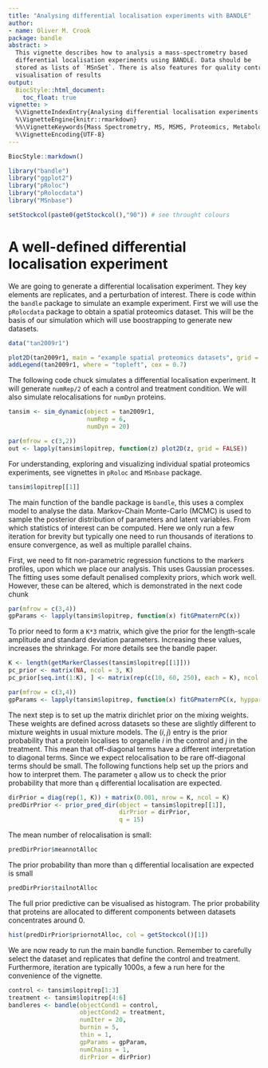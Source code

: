 ```yaml
---
title: "Analysing differential localisation experiments with BANDLE"
author:
- name: Oliver M. Crook
package: bandle
abstract: >
  This vignette describes how to analysis a mass-spectrometry based 
  differential localisation experiments using BANDLE. Data should be
  stored as lists of `MSnSet`. There is also features for quality control and
  visualisation of results
output:
  BiocStyle::html_document:
    toc_float: true
vignette: >
  %\VignetteIndexEntry{Analysing differential localisation experiments with BANDLE}
  %\VignetteEngine{knitr::rmarkdown}
  %%\VignetteKeywords{Mass Spectrometry, MS, MSMS, Proteomics, Metabolomics, Infrastructure, Quantitative}
  %\VignetteEncoding{UTF-8}
---
```


```r
BiocStyle::markdown()
```

```r
library("bandle")
library("ggplot2")
library("pRoloc")
library("pRolocdata")
library("MSnbase")

setStockcol(paste0(getStockcol(),"90")) # see throught colours
```

# A well-defined differential localisation experiment

We are going to generate a differential localisation experiment. They key 
elements are replicates, and a perturbation of interest. There is code within
the `bandle` package to simulate an example experiment. First we will use 
the `pRolocdata` package to obtain a spatial proteomics dataset. This will be
the basis of our simulation which will use boostrapping to generate new datasets.

```r
data("tan2009r1")
```

```r
plot2D(tan2009r1, main = "example spatial proteomics datasets", grid = FALSE)
addLegend(tan2009r1, where = "topleft", cex = 0.7)
```
The following code chuck simulates a differential localisation experiment.
It will generate `numRep/2` of each a control and treatment condition. We
will also simulate relocalisations for `numDyn` proteins.
```r

tansim <- sim_dynamic(object = tan2009r1,
                      numRep = 6,
                      numDyn = 20)

```

```r
par(mfrow = c(3,2))
out <- lapply(tansim$lopitrep, function(z) plot2D(z, grid = FALSE))
```
For understanding, exploring and visualizing individual spatial proteomics
experiments, see vignettes in `pRoloc` and `MSnbase` package.  

```r
tansim$lopitrep[[1]]
```
The main function of the bandle package is `bandle`, this uses a complex
model to analyse the data. Markov-Chain Monte-Carlo (MCMC) is used to 
sample the posterior distribution of parameters and latent variables.
From which statistics of interest can be computed. Here we only run a few iteration
for brevity but typically one need to run thousands of iterations to ensure
convergence, as well as multiple parallel chains.

First, we need to fit non-parametric regression functions to the markers profiles,
upon which we place our analysis. This uses Gaussian processes. The fitting uses
some default penalised complexity priors, which work well. However, these
can be altered, which is demonstrated in the next code chunk


```r
par(mfrow = c(3,4))
gpParams <- lapply(tansim$lopitrep, function(x) fitGPmaternPC(x))
```
To prior need to form a `K*3` matrix, which give the prior for the length-scale
amplitude and standard deviation parameters. Increasing these values, increases
the shrinkage. For more details see the bandle paper.

```r
K <- length(getMarkerClasses(tansim$lopitrep[[1]]))
pc_prior <- matrix(NA, ncol = 3, K)
pc_prior[seq.int(1:K), ] <- matrix(rep(c(10, 60, 250), each = K), ncol = 3)
```


```r
par(mfrow = c(3,4))
gpParams <- lapply(tansim$lopitrep, function(x) fitGPmaternPC(x, hyppar = pc_prior))
```
The next step is to set up the matrix dirichlet prior on the mixing weights. These
weights are defined across datasets so these are slightly different to mixture
weights in usual mixture models. The $(i,j)$ entry is the prior probability
that a protein localises to organelle $i$ in the control and $j$ in the treatment.
This mean that off-diagonal terms have a different interpretation to diagonal terms.
Since we expect relocalisation to be rare off-diagonal terms should be small.
The following functions help set up the priors and how to interpret them. The
parameter `q` allow us to check the prior probability that more than `q`
differential localisation are expected.

```r
dirPrior = diag(rep(1, K)) + matrix(0.001, nrow = K, ncol = K)
predDirPrior <- prior_pred_dir(object = tansim$lopitrep[[1]],
                               dirPrior = dirPrior,
                               q = 15)
```

The mean number of relocalisation is small:
```r
predDirPrior$meannotAlloc
```

The prior probability than more than `q` differential localisation are
expected is small
```r
predDirPrior$tailnotAlloc
```

The full prior predictive can be visualised as histogram. The prior probability
that proteins are allocated to different components between datasets concentrates
around 0.

```r
hist(predDirPrior$priornotAlloc, col = getStockcol()[1])
```
We are now ready to run the main bandle function. Remember to carefully
select the dataset and replicates that define the control and treatment. 
Furthermore, iteration are typically $1000$s, a few a run here for the convenience
of the vignette.
```r
control <- tansim$lopitrep[1:3]
treatment <- tansim$lopitrep[4:6]
bandleres <- bandle(objectCond1 = control,
                    objectCond2 = treatment,
                    numIter = 20,
                    burnin = 5, 
                    thin = 1,
                    gpParams = gpParam, 
                    numChains = 1, 
                    dirPrior = dirPrior)

```



